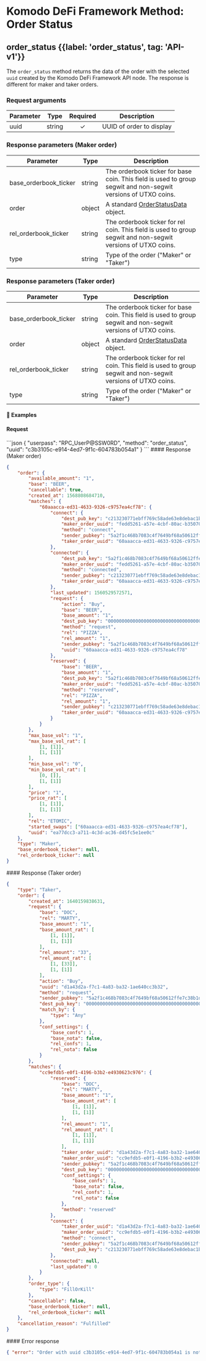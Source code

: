 
# Komodo DeFi Framework Method: Order Status

## order\_status {{label: 'order_status', tag: 'API-v1'}}

The `order_status` method returns the data of the order with the selected `uuid` created by the Komodo DeFi Framework API node. The response is different for maker and taker orders.

### Request arguments

| Parameter | Type   | Required | Description              |
| --------- | ------ | :------: | ------------------------ |
| uuid      | string |     ✓    | UUID of order to display |

### Response parameters (Maker order)

| Parameter               | Type   | Description                                                                                                   |
| ----------------------- | ------ | ------------------------------------------------------------------------------------------------------------- |
| base\_orderbook\_ticker | string | The orderbook ticker for base coin. This field is used to group segwit and non-segwit versions of UTXO coins. |
| order                   | object | A standard [OrderStatusData](/komodo-defi-framework/api/common_structures/orders/#order-status-data) object.  |
| rel\_orderbook\_ticker  | string | The orderbook ticker for rel coin. This field is used to group segwit and non-segwit versions of UTXO coins.  |
| type                    | string | Type of the order ("Maker" or "Taker")                                                                        |

### Response parameters (Taker order)

| Parameter               | Type   | Description                                                                                                   |
| ----------------------- | ------ | ------------------------------------------------------------------------------------------------------------- |
| base\_orderbook\_ticker | string | The orderbook ticker for base coin. This field is used to group segwit and non-segwit versions of UTXO coins. |
| order                   | object | A standard [OrderStatusData](/komodo-defi-framework/api/common_structures/orders/#order-status-data) object.  |
| rel\_orderbook\_ticker  | string | The orderbook ticker for rel coin. This field is used to group segwit and non-segwit versions of UTXO coins.  |
| type                    | string | Type of the order ("Maker" or "Taker")                                                                        |

#### 📌 Examples

#### Request

<CodeGroup title="order_status" tag="POST" label="order_status" mm2MethodDecorate="true">
  ```json
  {
    "userpass": "RPC_UserP@SSW0RD",
    "method": "order_status",
    "uuid": "c3b3105c-e914-4ed7-9f1c-604783b054a1"
  }
  ```
</CodeGroup>

<CollapsibleSection expandedText="Hide Response" collapsedText="Show Response">
  #### Response (Maker order)

  ```json
  {
      "order": {
          "available_amount": "1",
          "base": "BEER",
          "cancellable": true,
          "created_at": 1568808684710,
          "matches": {
              "60aaacca-ed31-4633-9326-c9757ea4cf78": {
                  "connect": {
                      "dest_pub_key": "c213230771ebff769c58ade63e8debac1b75062ead66796c8d793594005f3920",
                      "maker_order_uuid": "fedd5261-a57e-4cbf-80ac-b3507045e140",
                      "method": "connect",
                      "sender_pubkey": "5a2f1c468b7083c4f7649bf68a50612ffe7c38b1d62e1ece3829ca88e7e7fd12",
                      "taker_order_uuid": "60aaacca-ed31-4633-9326-c9757ea4cf78"
                  },
                  "connected": {
                      "dest_pub_key": "5a2f1c468b7083c4f7649bf68a50612ffe7c38b1d62e1ece3829ca88e7e7fd12",
                      "maker_order_uuid": "fedd5261-a57e-4cbf-80ac-b3507045e140",
                      "method": "connected",
                      "sender_pubkey": "c213230771ebff769c58ade63e8debac1b75062ead66796c8d793594005f3920",
                      "taker_order_uuid": "60aaacca-ed31-4633-9326-c9757ea4cf78"
                  },
                  "last_updated": 1560529572571,
                  "request": {
                      "action": "Buy",
                      "base": "BEER",
                      "base_amount": "1",
                      "dest_pub_key": "0000000000000000000000000000000000000000000000000000000000000000",
                      "method": "request",
                      "rel": "PIZZA",
                      "rel_amount": "1",
                      "sender_pubkey": "5a2f1c468b7083c4f7649bf68a50612ffe7c38b1d62e1ece3829ca88e7e7fd12",
                      "uuid": "60aaacca-ed31-4633-9326-c9757ea4cf78"
                  },
                  "reserved": {
                      "base": "BEER",
                      "base_amount": "1",
                      "dest_pub_key": "5a2f1c468b7083c4f7649bf68a50612ffe7c38b1d62e1ece3829ca88e7e7fd12",
                      "maker_order_uuid": "fedd5261-a57e-4cbf-80ac-b3507045e140",
                      "method": "reserved",
                      "rel": "PIZZA",
                      "rel_amount": "1",
                      "sender_pubkey": "c213230771ebff769c58ade63e8debac1b75062ead66796c8d793594005f3920",
                      "taker_order_uuid": "60aaacca-ed31-4633-9326-c9757ea4cf78"
                  }
              }
          },
          "max_base_vol": "1",
          "max_base_vol_rat": [
              [1, [1]],
              [1, [1]]
          ],
          "min_base_vol": "0",
          "min_base_vol_rat": [
              [0, []],
              [1, [1]]
          ],
          "price": "1",
          "price_rat": [
              [1, [1]],
              [1, [1]]
          ],
          "rel": "ETOMIC",
          "started_swaps": ["60aaacca-ed31-4633-9326-c9757ea4cf78"],
          "uuid": "ea77dcc3-a711-4c3d-ac36-d45fc5e1ee0c"
      },
      "type": "Maker",
      "base_orderbook_ticker": null,
      "rel_orderbook_ticker": null
  }
  ```
</CollapsibleSection>

<CollapsibleSection expandedText="Hide Response" collapsedText="Show Response">
  #### Response (Taker order)

  ```json
  {
      "type": "Taker",
      "order": {
          "created_at": 1640159838631,
          "request": {
              "base": "DOC",
              "rel": "MARTY",
              "base_amount": "1",
              "base_amount_rat": [
                  [1, [1]],
                  [1, [1]]
              ],
              "rel_amount": "33",
              "rel_amount_rat": [
                  [1, [33]],
                  [1, [1]]
              ],
              "action": "Buy",
              "uuid": "d1a43d2a-f7c1-4a83-ba32-1ae640cc3b32",
              "method": "request",
              "sender_pubkey": "5a2f1c468b7083c4f7649bf68a50612ffe7c38b1d62e1ece3829ca88e7e7fd12",
              "dest_pub_key": "0000000000000000000000000000000000000000000000000000000000000000",
              "match_by": {
                  "type": "Any"
              },
              "conf_settings": {
                  "base_confs": 1,
                  "base_nota": false,
                  "rel_confs": 1,
                  "rel_nota": false
              }
          },
          "matches": {
              "cc9efdb5-e0f1-4196-b3b2-e4930623c976": {
                  "reserved": {
                      "base": "DOC",
                      "rel": "MARTY",
                      "base_amount": "1",
                      "base_amount_rat": [
                          [1, [1]],
                          [1, [1]]
                      ],
                      "rel_amount": "1",
                      "rel_amount_rat": [
                          [1, [1]],
                          [1, [1]]
                      ],
                      "taker_order_uuid": "d1a43d2a-f7c1-4a83-ba32-1ae640cc3b32",
                      "maker_order_uuid": "cc9efdb5-e0f1-4196-b3b2-e4930623c976",
                      "sender_pubkey": "5a2f1c468b7083c4f7649bf68a50612ffe7c38b1d62e1ece3829ca88e7e7fd12",
                      "dest_pub_key": "0000000000000000000000000000000000000000000000000000000000000000",
                      "conf_settings": {
                          "base_confs": 1,
                          "base_nota": false,
                          "rel_confs": 1,
                          "rel_nota": false
                      },
                      "method": "reserved"
                  },
                  "connect": {
                      "taker_order_uuid": "d1a43d2a-f7c1-4a83-ba32-1ae640cc3b32",
                      "maker_order_uuid": "cc9efdb5-e0f1-4196-b3b2-e4930623c976",
                      "method": "connect",
                      "sender_pubkey": "5a2f1c468b7083c4f7649bf68a50612ffe7c38b1d62e1ece3829ca88e7e7fd12",
                      "dest_pub_key": "c213230771ebff769c58ade63e8debac1b75062ead66796c8d793594005f3920"
                  },
                  "connected": null,
                  "last_updated": 0
              }
          },
          "order_type": {
              "type": "FillOrKill"
          },
          "cancellable": false,
          "base_orderbook_ticker": null,
          "rel_orderbook_ticker": null
      },
      "cancellation_reason": "Fulfilled"
  }
  ```
</CollapsibleSection>

<CollapsibleSection expandedText="Hide Error Response" collapsedText="Show Error Response">
  #### Error response

  ```json
  { "error": "Order with uuid c3b3105c-e914-4ed7-9f1c-604783b054a1 is not found" }
  ```
</CollapsibleSection>
